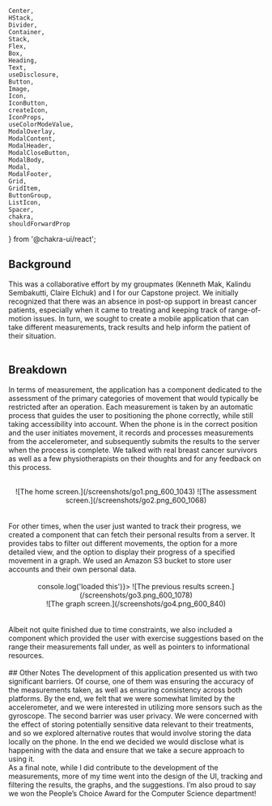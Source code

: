     Center,
    HStack,
    Divider,
    Container,
    Stack,
    Flex,
    Box,
    Heading,
    Text,
    useDisclosure,
    Button,
    Image,
    Icon,
    IconButton,
    createIcon,
    IconProps,
    useColorModeValue,
    ModalOverlay,
    ModalContent,
    ModalHeader,
    ModalCloseButton,
    ModalBody,
    Modal,
    ModalFooter,
    Grid,
    GridItem,
    ButtonGroup,
    ListIcon,
    Spacer,
    chakra,
    shouldForwardProp
} from '@chakra-ui/react';

## Background
This was a collaborative effort by my groupmates (Kenneth Mak, Kalindu Sembakutti, Claire Elchuk) and I for our Capstone project. We initially recognized that there was an absence in post-op support in breast cancer patients, especially when it came to treating and keeping track of range-of-motion issues. In turn, we sought to create a mobile application that can take different measurements, track results and help inform the patient of their situation.
<br/>
<br/>
## Breakdown
In terms of measurement, the application has a component dedicated to the assessment of the primary categories of movement that would typically be restricted after an operation. Each measurement is taken by an automatic process that guides the user to positioning the phone correctly, while still taking accessibility into account. When the phone is in the correct position and the user initiates movement, it records and processes measurements from the accelerometer, and subsequently submits the results to the server when the process is complete. We talked with real breast cancer survivors as well as a few physiotherapists on their thoughts and for any feedback on this process.  
<br/>
<Center
    py={'1em'}
    gap={{base: '2em', sm: '2em', md:'4em', lg: '7em'}}>
        <Flex> 
            ![The home screen.](/screenshots/go1.png_600_1043)
        </Flex> 
        <Flex
        >
            ![The assessment screen.](/screenshots/go2.png_600_1068)
        </Flex>
</Center>
<br/>
<br/>
For other times, when the user just wanted to track their progress, we created a component that can fetch their personal results from a server. It provides tabs to filter out different movements, the option for a more detailed view, and the option to display their progress of a specified movement in a graph. We used an Amazon S3 bucket to store user accounts and their own personal data.  
<br/>
<br/>
<Center
    py={'1em'}
    position={'relative'}
    gap={{base: '2em', sm: '2em', md:'4em', lg: '7em'}}
    direction={'row'}>
            <Center
            onLoad={() => console.log('loaded this')}>
                ![The previous results screen.](/screenshots/go3.png_600_1078)
            </Center>
            <Center>
                ![The graph screen.](/screenshots/go4.png_600_840)
            </Center>
</Center>
<br/>
<br/>
Albeit not quite finished due to time constraints, we also included a component which provided the user with exercise suggestions based on the range their measurements fall under, as well as pointers to informational resources.  
<br/>   
<br/>
## Other Notes    
The development of this application presented us with two significant barriers. Of course, one of them was ensuring the accuracy of the measurements taken, as well as ensuring consistency across both platforms. By the end, we felt that we were somewhat limited by the accelerometer, and we were interested in utilizing more sensors such as the gyroscope. The second barrier was user privacy. We were concerned with the effect of storing potentially sensitive data relevant to their treatments, and so we explored alternative routes that would involve storing the data locally on the phone. In the end we decided we would disclose what is happening with the data and ensure that we take a secure approach to using it.  
<br/>
As a final note, while I did contribute to the development of the measurements, more of my time went into the design of the UI, tracking and filtering the results, the graphs, and the suggestions. I’m also proud to say we won the People’s Choice Award for the Computer Science department!
<br/>